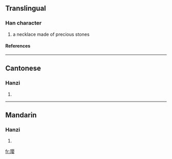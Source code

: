 {{see|瓔}}

==Translingual==
===Han character===
{{Han char|rn=96|rad=玉|as=11|sn=15|four=|canj=一土月人女 (MGBOV)}}
# a necklace made of precious stones
====References====
{{Han ref|kx=0741.221|hdz=21135.060|uh=748E|ud=29838}}

----
==Cantonese==
===Hanzi===
{{yue-hanzi|jyut=|y=ying1}}
# {{defn|Cantonese}}

----
==Mandarin==
===Hanzi===
{{cmn-hanzi|tra=瓔|pin=[[yīng]] ([[ying1]])|wg=ying<sup>1</sup>}}
# {{defn|Mandarin}}

[[fr:璎]]